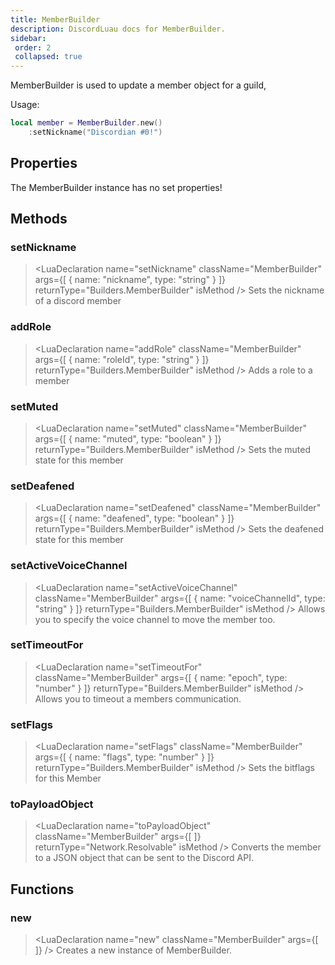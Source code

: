 ```yaml
---
title: MemberBuilder
description: DiscordLuau docs for MemberBuilder.
sidebar:
 order: 2
 collapsed: true
---
```

[//]: # (This file was automatically @generated from moonwave comments using a script. Please do not exit by hand.)
[//]: # (To actually edit documentation, make changes to the main DiscordLuau repo.)

[//]: # (----- DOCUMENT IMPORTS ----- )


[//]: # (----- DOCUMENT DESCRIPTION ----- )

MemberBuilder is used to update a member object for a guild,

Usage:
```lua
local member = MemberBuilder.new()
	:setNickname("Discordian #0!")
```

[//]: # (----- DOCUMENT PROPERTIES ----- )

## Properties

The MemberBuilder instance has no set properties!

[//]: # (----- DOCUMENT METHODS ----- )

## Methods

### setNickname

> <LuaDeclaration name="setNickname" className="MemberBuilder" args={[ { name: "nickname", type: "string" } ]} returnType="Builders.MemberBuilder" isMethod />
Sets the nickname of a discord member
### addRole

> <LuaDeclaration name="addRole" className="MemberBuilder" args={[ { name: "roleId", type: "string" } ]} returnType="Builders.MemberBuilder" isMethod />
Adds a role to a member
### setMuted

> <LuaDeclaration name="setMuted" className="MemberBuilder" args={[ { name: "muted", type: "boolean" } ]} returnType="Builders.MemberBuilder" isMethod />
Sets the muted state for this member
### setDeafened

> <LuaDeclaration name="setDeafened" className="MemberBuilder" args={[ { name: "deafened", type: "boolean" } ]} returnType="Builders.MemberBuilder" isMethod />
Sets the deafened state for this member
### setActiveVoiceChannel

> <LuaDeclaration name="setActiveVoiceChannel" className="MemberBuilder" args={[ { name: "voiceChannelId", type: "string" } ]} returnType="Builders.MemberBuilder" isMethod />
Allows you to specify the voice channel to move the member too.
### setTimeoutFor

> <LuaDeclaration name="setTimeoutFor" className="MemberBuilder" args={[ { name: "epoch", type: "number" } ]} returnType="Builders.MemberBuilder" isMethod />
Allows you to timeout a members communication.
### setFlags

> <LuaDeclaration name="setFlags" className="MemberBuilder" args={[ { name: "flags", type: "number" } ]} returnType="Builders.MemberBuilder" isMethod />
Sets the bitflags for this Member
### toPayloadObject

> <LuaDeclaration name="toPayloadObject" className="MemberBuilder" args={[  ]} returnType="Network.Resolvable" isMethod />
Converts the member to a JSON object that can be sent to the Discord API.

[//]: # (----- DOCUMENT FUNCTIONS ----- )

## Functions

### new

> <LuaDeclaration name="new" className="MemberBuilder" args={[  ]} />
Creates a new instance of MemberBuilder.

